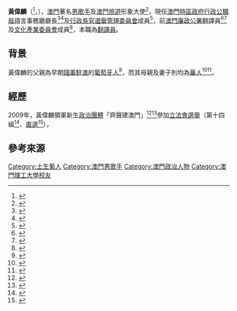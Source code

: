 {{Expand|time=2016-09-23T04:43:04+00:00}}
{{Infobox officeholder
 | honorific-prefix   = 
 | name               = 黃偉麟
 | native_name        = Casimiro de Jesus Pinto
 | native_name_lang   = pt
 | honorific-suffix   = 
 | image              = 
 | image_size         = 
 | smallimage         = 
 | alt                = 
 | caption            = 
 | order              = 
 | office             = {{MSAR}}[[行政公職局|行政公職局]]<br />語言事務廳廳長
 | term_start         = 2015年2月24日<ref name="boio20150116"/><ref name="safp"/>
 | term_end           = 
 | office2            = {{MSAR}}<br />[[澳門特別行政區第三屆政府行政長官選舉委員會#專業界（43人）|行政長官選舉管理委員會<br />（專業界組別）]]委員
 | term_start2        = 2014年<ref name="boio20140707"/>
 | term_end2          = 
 | office3            = {{MSAR}}[[廉政公署_(澳門)|廉政公署]]<br />第二職階[[顧問|顧問]]翻譯員
 | term_start3        = 2014年2月8日<ref name="boio20140207"/>
 | term_end3          = 2015年2月24日<ref name="boio20150127"/>
 | office4            = {{MSAR}}[[社會文化司|社會文化司]]<br />[[澳門特別行政區政府文化局|文化產業委員會]]委員
 | term_start4        = 2010年8月5日<ref name="boio20100804"/>
 | term_end4          = 2012年8月5日<ref name="boio20100804"/>
 | othername       = {{lang|pt|Miro}}
 | sex             = 男
 | birth_name      = 
 | birth_date      = {{Birth date and age|1970|7|20}}
 | birth_place     = {{MAC-1951}}
 | death_date      =  <!-- {{Death date and age|YYYY|MM|DD|YYYY|MM|DD}} -->
 | death_place     = 
 | resting_place   = 
 | resting_place_coordinates = 
 | Native place    = 
 | citizenship     = 
 | nationality     = {{CNMO}}<br>{{POR}}
 | party           = [[齊聲建澳門|齊聲建澳門]]
 | otherparty      = 
 | height          = 
 | spouse          = 王雪<ref name="xinhua2009"/>
 | partner         = 
 | relations       = 
 | parents         = 王雪英{{small|（母）}}<ref name="xinhua2009"/>
 | relatives       = 
 | residence       = 
 | education       = [[翻譯|翻譯]][[學士|學士]]{{small|（2000年）}}<ref name="boio20150116"/>
 | alma_mater      = {{Unbulleted list|[[澳門理工學院|澳門理工學院]]<ref name="boio20150116"/>|鮑思高葡文中學<ref name="macauzine2011"/><!-- 需求證是否即[[慈幼中學|慈幼中學]] -->}}
 | occupation      = 
 | profession      = 
 | known_for       = 
 | cabinet         = 
 | committees      = 
 | portfolio       = 
 | religion        = 
 | awards          = 
 | signature       = 
 | signature_alt   = 
 | website         = 
 | footnotes       = 
| past = {{Unbulleted list|[[澳門立法會|澳門立法會]][[議員|議員]]候選人<ref name="eal-2009"/>|[[澳門旅遊局|澳門旅遊]]形象大使<ref name="dayoo2014"/>}}
}}
{{藝人
|姓名 = 黃偉麟
|類型 = 男歌手
|本名 = 黃偉麟
|外文名 = Casimiro de Jesus Pinto
|外文 = pt
|暱稱 = {{lang|pt|MIRO}}
|民族 = [[澳門土生葡人|土生葡人]]
|籍貫 = 
|職業 = [[公務員|公務員]]、[[歌手|歌手]]、[[音樂人|創作音樂人]]
|語言 = [[葡萄牙語|葡萄牙語]]、[[粵語|粵語]]、[[普通話|普通話]]
|教育程度 = [[本科|本科]]{{small|（[[中文|中]][[葡文|葡]]翻譯）}}<ref name="macauzine2011"/>
|音樂類型 = [[流行音樂|流行音樂]]
|演奏樂器 = 
|出道地點 = [[澳門大學|澳門大學]][[文化中心|文化中心]]<br />{{small|（個人自資[[演唱會|演唱會]]）}}<ref name="macauzine2011"/>
|出道日期 = {{Start date and age|1994|2|14}}<ref name="macauzine2011"/>
|出道作 = 3首[[歌曲|歌曲]]{{small|（含個人創作）}}<ref name="macauzine2011"/>
|代表作 = {{Unbulleted list|《孤單的諷刺》|《戀曲1999》|《澳門我家》}}
|著名角色 = 
|活躍年代 = 1995年<ref name="macauzine2011"/>～2009年<ref name="eal-2009"/>
|唱片公司 = 
|經紀公司 = 
|簽名 = 
|簽名大小 = 
|簽名替代 = 
|網站 = 
|相關團體 = 
|IMDb = 
|著名樂器 = 
|獎項 = 
}}
'''黃偉麟'''（{{lang-pt|'''Casimiro de Jesus Pinto'''}}<ref name="eal-2009">{{cite journal|url=http://www.eal.gov.mo/2009/news/20090715.pdf|journal=[[澳門立法會|澳門立法會]]|title=第四屆立法會選舉候選名單總表|language=zh-mo|date=2009年7月15日|dead-url=yes|archiveurl=https://web.archive.org/web/20090806210614/http://www.eal.gov.mo/2009/news/20090715.pdf|archivedate=2009年8月6日|access-date=2009年9月10日}}</ref>，{{bd|1970年|7月20日|||cadIdx=黄}}），[[澳門|澳門]]著名[[男歌手|男歌手]]及[[澳門旅遊局|澳門旅遊]]形象大使<ref name="dayoo2014">{{cite web|url=http://news.dayoo.com/china/201412/20/139997_39287101.htm|title=澳门旅游形象大使黄伟麟 从歌王到廉署公务员|language=zh-cn|publisher=[[廣州日報|廣州日報]]大洋网|date=2014年12月20日|accessdate=2016年9月23日|deadurl=yes|archiveurl=https://web.archive.org/web/20161011190709/http://news.dayoo.com/china/201412/20/139997_39287101.htm|archivedate=2016年10月11日}}</ref>，現任[[澳門特區政府|澳門特區政府]][[行政公職局|行政公職局]]語言事務廳廳長<ref name="boio20150116">{{cite web|url=http://bo.io.gov.mo/bo/ii/2015/07/extractos_cn.asp|title=行政公職局批示摘錄|work=澳門特別行政區批示摘錄數份|language=zh-mo|publisher=[[印務局|印務局]]|date=2015年1月16日|accessdate=2016年9月30日|archive-date=2017年4月6日|archive-url=https://web.archive.org/web/20170406130728/http://bo.io.gov.mo/bo/ii/2015/07/extractos_cn.asp|dead-url=no}}</ref><ref name="safp">{{cite web|url=http://www.safp.gov.mo/safptc/ur/orgchart/index.htm|title=組織架構|work=簡介|language=zh-mo|publisher=[[行政公職局|行政公職局]]|date=2016年|accessdate=2016年9月23日|archive-date=2017年4月6日|archive-url=https://web.archive.org/web/20170406082647/http://www.safp.gov.mo/safptc/ur/orgchart/index.htm|dead-url=no}}</ref>及[[澳門特別行政區第三屆政府行政長官選舉委員會|行政長官選舉管理委員會]]成員<ref name="boio20140707">{{cite web|url=http://bo.io.gov.mo/bo/i/2014/27/out01_cn.asp|title=行政區行政長官選舉管理委員會|language=zh-mo|publisher=[[印務局|印務局]]|date=2014年7月7日|accessdate=2016年9月27日|archive-date=2019年2月20日|archive-url=https://web.archive.org/web/20190220182810/http://bo.io.gov.mo/bo/i/2014/27/out01_cn.asp|dead-url=no}}</ref>，前[[澳門廉政公署|澳門廉政公署]]翻譯員<ref name="boio20140207">{{cite web|url=http://bo.io.gov.mo/bo/ii/2014/09/extractos_cn.asp|title=廉政公署批示摘錄|work=澳門特別行政區批示摘錄數份|language=zh-mo|publisher=[[印務局|印務局]]|date=2014年2月7日|accessdate=2016年9月27日|archive-date=2017年4月6日|archive-url=https://web.archive.org/web/20170406131126/http://bo.io.gov.mo/bo/ii/2014/09/extractos_cn.asp|dead-url=no}}</ref><ref name="boio20150127">{{cite web|url=http://bo.io.gov.mo/bo/ii/2015/08/extractos_cn.asp|title=廉政公署批示摘錄|work=澳門特別行政區批示摘錄數份|language=zh-mo|publisher=[[印務局|印務局]]|date=2015年1月27日|accessdate=2016年9月27日|archive-date=2017年4月6日|archive-url=https://web.archive.org/web/20170406131131/http://bo.io.gov.mo/bo/ii/2015/08/extractos_cn.asp|dead-url=no}}</ref>及[[文化局_(澳門)|文化產業委員會]]成員<ref name="boio20100804">{{cite web|url=http://bo.io.gov.mo/bo/ii/2010/32/despsasc_cn.asp|title=第113/2010號社會文化司司長批示|work=澳門特別行政區社會文化司司長辦公室|language=zh-mo|publisher=[[印務局|印務局]]|date=2010年8月4日|accessdate=2016年9月27日|archive-date=2017年3月29日|archive-url=https://web.archive.org/web/20170329062541/http://bo.io.gov.mo/bo/ii/2010/32/despsasc_cn.asp|dead-url=no}}</ref>，本職為[[翻譯|翻譯員]]。

== 背景 ==
黃偉麟的父親為早期[[葡萄牙軍隊|隨軍]][[澳門軍事|駐澳]]的[[葡萄牙人|葡萄牙人]]<ref name="macauzine2011">{{cite web|url=http://www.macauzine.net/?action-viewnews-itemid-94|title=一張字條成就一名音樂人|language=zh-mo|publisher=《澳門》雜誌|date=2011年5月30日|accessdate=2016年9月23日|archive-date=2017年4月6日|archive-url=https://web.archive.org/web/20170406130611/http://www.macauzine.net/?action-viewnews-itemid-94|dead-url=no}}</ref>，而其母親及妻子則均為[[華人|華人]]<ref name="xinhua2009">{{cite web|url=http://news.xinhuanet.com/video/2009-12/15/content_12648949.htm|title=中葡混血儿澳门艺人黄伟麟成为内地女婿|language=zh-cn|publisher=[[新华网|新华网]]|date=2009年12月15日|accessdate=2016年9月23日|deadurl=yes|archiveurl=https://web.archive.org/web/20160923114457/http://news.xinhuanet.com/video/2009-12/15/content_12648949.htm|archivedate=2016年9月23日}}</ref><ref>{{cite web|url=http://www.macaodaily.com/html/2010-06/06/content_472332.htm|title=愛音樂的絲連藕斷|language=zh-mo|work=生活澳門街|publisher=[[澳門日報|澳門日報]]|date=2006年6月6日|archivedate=2010年6月10日|archiveurl=https://web.archive.org/web/20100610182123/http://www.macaodaily.com/html/2010-06/06/content_472332.htm|accessdate=2016年9月29日|deadurl=yes}}</ref>。

== 經歷 ==
2009年，黃偉麟領軍新生[[澳門政治團體|政治團體]]「齊聲建澳門」<ref>{{cite web|url= http://www.vakiodaily.com/index.php?tn=viewer&ncid=1&dt=&nid=146735 |title=「齊聲建澳門」 黃偉麟率領十二人參選|language=zh-mo|work=澳聞|publisher=[[華僑報|華僑報]]|date=2009年6月26日|archivedate=未知日期|archiveurl= http://mpaper.org/Story.aspx?ID=138525 |accessdate=2016年9月28日}}</ref><ref>{{cite web|url=http://www.my.org.mo/news/20090701094451-14/|title=齊聲建澳門反映多元聲音|language=zh-mo|publisher=澳門中華新青年協會|date=2009年7月1日|accessdate=2016年9月28日|archive-date=2017年5月10日|archive-url=https://web.archive.org/web/20170510072750/http://www.my.org.mo/news/20090701094451-14/|dead-url=no}}</ref>參加[[2009年澳門立法會選舉|立法會選舉]]（第十四組<ref>{{cite web|url= http://www.vakiodaily.com/index.php?tn=viewer&ncid=1&dt=&nid=149431 |title=「齊聲建澳門」推動社會進步|language=zh-mo|work=澳聞|publisher=[[華僑報|華僑報]]|date=2009年9月9日|archivedate=未知日期|archiveurl= http://mpaper.org/Story.aspx?ID=135515 |accessdate=2016年9月28日}}</ref>、[[直選|直選]]<ref>{{cite book|author=郝志東、李軍、劉栩、郭正陽|editor=梁潔芬、盧兆興|date=2014年7月8日|title=珠江三角洲發展與港澳之融合|url= https://books.google.com/books?id=w4P5AwAAQBAJ&printsec=frontcover |language=zh-hk|location=[[香港|香港]]|publisher=[[香港城市大學|香港城市大學]]出版社|page=頁109|chapter=5 珠三角與港澳的政制融合——以港澳民意代表選舉為例|isbn=978-962-937-230-9}}</ref>），{{fact|但不幸落敗。}}

== 參考來源 ==
{{Reflist|2}}

{{DEFAULTSORT:Pinto}}
[[Category:土生葡人|Category:土生葡人]]
[[Category:澳門男歌手|Category:澳門男歌手]]
[[Category:澳門政治人物|Category:澳門政治人物]]
[[Category:澳門理工大學校友|Category:澳門理工大學校友]]